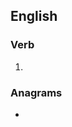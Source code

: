 ==English==

===Verb===
{{head|en|verb form}}

# {{past participle of|resow|lang=en|nocat=1}}

===Anagrams===
* {{anagrams|en|a=enorsw|Rewson|owners|rowens|snower|sworne|worsen}}